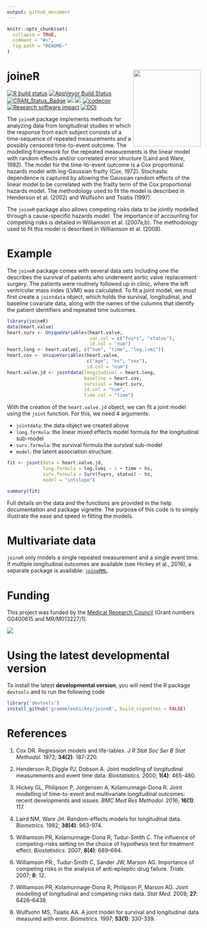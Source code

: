 ```yaml
---
output: github_document
---
```


<!-- README.md is generated from README.Rmd. Please edit that file -->

```r
knitr::opts_chunk$set(
  collapse = TRUE,
  comment = "#>",
  fig.path = "README-"
)
```

# joineR <img src="man/figures/hex.png" width = "175" height = "200" align="right" />

<!-- badges: start -->
[![R build status](https://github.com/graemeleehickey/joineR/workflows/R-CMD-check/badge.svg)](https://github.com/graemeleehickey/joineR/actions)
[![AppVeyor Build Status](https://ci.appveyor.com/api/projects/status/github/graemeleehickey/joineR?branch=master&svg=true)](https://ci.appveyor.com/project/graemeleehickey/joineR)
[![CRAN_Status_Badge](https://www.r-pkg.org/badges/version/joineR)](https://CRAN.R-project.org/package=joineR)
[![](https://cranlogs.r-pkg.org/badges/joineR)](https://CRAN.R-project.org/package=joineR)
[![](https://cranlogs.r-pkg.org/badges/grand-total/joineR)](https://CRAN.R-project.org/package=joineR)
[![codecov](https://codecov.io/gh/graemeleehickey/joineR/branch/master/graph/badge.svg)](https://codecov.io/gh/graemeleehickey/joineR)
[![Research software impact](http://depsy.org/api/package/cran/joineR/badge.svg)](http://depsy.org/package/r/joineR)
[![DOI](https://zenodo.org/badge/DOI/10.5281/zenodo.1167708.svg)](https://doi.org/10.5281/zenodo.1167708)
<!-- badges: end -->

The `joineR` package implements methods for analyzing data from longitudinal studies in which the response from each subject consists of a time-sequence of repeated measurements and a possibly censored time-to-event outcome. The modelling framework for the repeated measurements is the linear model with random effects and/or correlated error structure (Laird and Ware, 1982). The model for the time-to-event outcome is a Cox proportional hazards model with log-Gaussian frailty (Cox, 1972). Stochastic dependence is captured by allowing the Gaussian random effects of the linear model to be correlated with the frailty term of the Cox proportional hazards model. The methodology used to fit the model is described in Henderson et al. (2002) and Wulfsohn and Tsiatis (1997).

The `joineR` package also allows competing risks data to be jointly modelled through a cause-specific hazards model. The importance of accounting for competing risks is detailed in Williamson et al. (2007a,b). The methodology used to fit this model is described in Williamson et al. (2008).

# Example

The `joineR` package comes with several data sets including one the describes the survival of patients who underwent aortic valve replacement surgery. The patients were routinely followed up in clinic, where the left ventricular mass index (LVMI) was calculated. To fit a joint model, we must first create a `jointdata` object, which holds the survival, longitudinal, and baseline covariate data, along with the names of the columns that identify the patient identifiers and repeated time outcomes.

```r
library(joineR)
data(heart.valve)
heart.surv <- UniqueVariables(heart.valve, 
                              var.col = c("fuyrs", "status"),
                              id.col = "num")
heart.long <- heart.valve[, c("num", "time", "log.lvmi")]
heart.cov <- UniqueVariables(heart.valve, 
                             c("age", "hs", "sex"), 
                             id.col = "num")
heart.valve.jd <- jointdata(longitudinal = heart.long, 
                            baseline = heart.cov, 
                            survival = heart.surv, 
                            id.col = "num", 
                            time.col = "time")
```

With the creation of the `heart.valve.jd` object, we can fit a joint model using the `joint` function. For this, we need 4 arguments:

- `jointdata`: the data object we created above
- `long.formula`: the linear mixed effects model formula for the longitudinal sub-model
- `surv.formula`: the survival formula the survival sub-model
- `model`: the latent association structure.

```r
fit <- joint(data = heart.valve.jd, 
             long.formula = log.lvmi ~ 1 + time + hs, 
             surv.formula = Surv(fuyrs, status) ~ hs, 
             model = "intslope")

summary(fit)
```

Full details on the data and the functions are provided in the help documentation and package vignette. The purpose of this code is to simply illustrate the ease and speed in fitting the models.

# Multivariate data

`joineR` only models a single repeated measurement and a single event time. If multiple longitudinal outcomes are available (see Hickey et al., 2016), a separate package is available: [`joineRML`](https://CRAN.R-project.org/package=joineRML).

# Funding

This project was funded by the [Medical Research Council](http://www.mrc.ac.uk) (Grant numbers G0400615 and MR/M013227/1).

![](http://www.mrc.ac.uk/mrc/includes/themes/MRC/images/template/desktop/logo.png)

# Using the latest developmental version

To install the latest **developmental version**, you will need the R package `devtools` and to run the following code

```r
library('devtools')
install_github('graemeleehickey/joineR', build_vignettes = FALSE)
```

# References

1. Cox DR. Regression models and life-tables. *J R Stat Soc Ser B Stat Methodol.* 1972; **34(2)**: 187-220.

2. Henderson R, Diggle PJ, Dobson A. Joint modelling of longitudinal measurements and event time data. *Biostatistics.* 2000; **1(4)**: 465-480.

3. Hickey GL, Philipson P, Jorgensen A, Kolamunnage-Dona R. Joint modelling of time-to-event and multivariate longitudinal outcomes: recent developments and issues. *BMC Med Res Methodol.* 2016; **16(1)**: 117.

4. Laird NM, Ware JH. Random-effects models for longitudinal data. *Biometrics.* 1982; **38(4)**: 963-974.

5. Williamson PR, Kolamunnage-Dona R, Tudur-Smith C. The influence of competing-risks setting on the choice of hypothesis test for treatment effect. *Biostatistics.* 2007; **8(4)**: 689–694.

6. Williamson PR., Tudur-Smith C, Sander JW, Marson AG. Importance of competing risks in the analysis of anti-epileptic drug failure. *Trials.* 2007; **8**: 12.

7. Williamson PR, Kolamunnage-Dona R, Philipson P, Marson AG. Joint modelling of longitudinal and competing risks data. *Stat Med.* 2008; **27**: 6426–6438.

8. Wulfsohn MS, Tsiatis AA. A joint model for survival and longitudinal data measured with error. *Biometrics.* 1997; **53(1)**: 330-339.